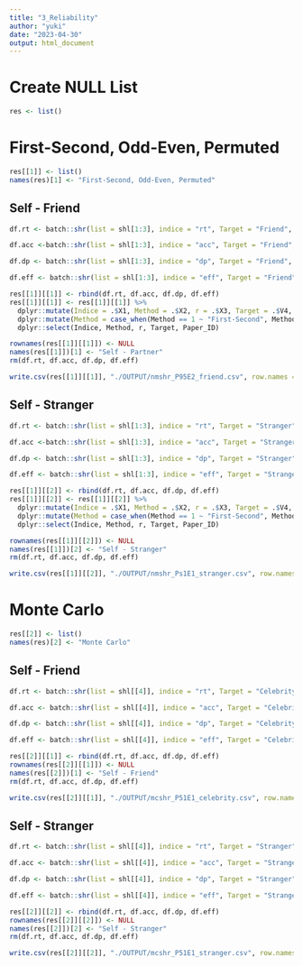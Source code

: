 ```yaml
---
title: "3_Reliability"
author: "yuki"
date: "2023-04-30"
output: html_document
---
```

# Create NULL List
```r
res <- list()
```

# First-Second, Odd-Even, Permuted
```r
res[[1]] <- list()
names(res)[1] <- "First-Second, Odd-Even, Permuted"
```

## Self - Friend
```r
df.rt <- batch::shr(list = shl[1:3], indice = "rt", Target = "Friend", Paper_ID = "P95E2", mc = FALSE, nc = NULL)

df.acc <-batch::shr(list = shl[1:3], indice = "acc", Target = "Friend", Paper_ID = "P95E2", mc = FALSE, nc = NULL)

df.dp <- batch::shr(list = shl[1:3], indice = "dp", Target = "Friend", Paper_ID = "P95E2", mc = FALSE, nc = NULL)

df.eff <- batch::shr(list = shl[1:3], indice = "eff", Target = "Friend", Paper_ID = "P95E2", mc = FALSE, nc = NULL)
```

```r
res[[1]][[1]] <- rbind(df.rt, df.acc, df.dp, df.eff)
res[[1]][[1]] <- res[[1]][[1]] %>%
  dplyr::mutate(Indice = .$X1, Method = .$X2, r = .$X3, Target = .$V4, Paper_ID = .$V5) %>%
  dplyr::mutate(Method = case_when(Method == 1 ~ "First-Second", Method == 2 ~ "Odd-Even", Method == 3 ~ "Permuted")) %>%
  dplyr::select(Indice, Method, r, Target, Paper_ID)

rownames(res[[1]][[1]]) <- NULL
names(res[[1]])[1] <- "Self - Partner"
rm(df.rt, df.acc, df.dp, df.eff)
```

```r
write.csv(res[[1]][[1]], "./OUTPUT/nmshr_P95E2_friend.csv", row.names = FALSE)
```

## Self - Stranger
```r
df.rt <- batch::shr(list = shl[1:3], indice = "rt", Target = "Stranger", Paper_ID = "Ps1E1", mc = FALSE, nc = NULL)

df.acc <-batch::shr(list = shl[1:3], indice = "acc", Target = "Stranger", Paper_ID = "Ps1E1", mc = FALSE, nc = NULL)

df.dp <- batch::shr(list = shl[1:3], indice = "dp", Target = "Stranger", Paper_ID = "Ps1E1", mc = FALSE, nc = NULL)

df.eff <- batch::shr(list = shl[1:3], indice = "eff", Target = "Stranger", Paper_ID = "Ps1E1", mc = FALSE, nc = NULL)
```

```r
res[[1]][[2]] <- rbind(df.rt, df.acc, df.dp, df.eff)
res[[1]][[2]] <- res[[1]][[2]] %>%
  dplyr::mutate(Indice = .$X1, Method = .$X2, r = .$X3, Target = .$V4, Paper_ID = .$V5) %>%
  dplyr::mutate(Method = case_when(Method == 1 ~ "First-Second", Method == 2 ~ "Odd-Even", Method == 3 ~ "Permuted")) %>%
  dplyr::select(Indice, Method, r, Target, Paper_ID)

rownames(res[[1]][[2]]) <- NULL
names(res[[1]])[2] <- "Self - Stranger"
rm(df.rt, df.acc, df.dp, df.eff)
```

```r
write.csv(res[[1]][[2]], "./OUTPUT/nmshr_Ps1E1_stranger.csv", row.names = FALSE)
```


# Monte Carlo
```r
res[[2]] <- list()
names(res)[2] <- "Monte Carlo"
```

## Self - Friend
```r
df.rt <- batch::shr(list = shl[[4]], indice = "rt", Target = "Celebrity", Paper_ID = "P51E1", mc = TRUE)

df.acc <- batch::shr(list = shl[[4]], indice = "acc", Target = "Celebrity", Paper_ID = "P51E1", mc = TRUE)

df.dp <- batch::shr(list = shl[[4]], indice = "dp", Target = "Celebrity", Paper_ID = "P51E1", mc = TRUE)

df.eff <- batch::shr(list = shl[[4]], indice = "eff", Target = "Celebrity", Paper_ID = "P51E1", mc = TRUE)
```

```r
res[[2]][[1]] <- rbind(df.rt, df.acc, df.dp, df.eff)
rownames(res[[2]][[1]]) <- NULL
names(res[[2]])[1] <- "Self - Friend"
rm(df.rt, df.acc, df.dp, df.eff)
```

```r
write.csv(res[[2]][[1]], "./OUTPUT/mcshr_P51E1_celebrity.csv", row.names = FALSE)
```

## Self - Stranger
```r
df.rt <- batch::shr(list = shl[[4]], indice = "rt", Target = "Stranger", Paper_ID = "P51E1", mc = TRUE)

df.acc <- batch::shr(list = shl[[4]], indice = "acc", Target = "Stranger", Paper_ID = "P51E1", mc = TRUE)

df.dp <- batch::shr(list = shl[[4]], indice = "dp", Target = "Stranger", Paper_ID = "P51E1", mc = TRUE)

df.eff <- batch::shr(list = shl[[4]], indice = "eff", Target = "Stranger", Paper_ID = "P51E1", mc = TRUE)
```

```r
res[[2]][[2]] <- rbind(df.rt, df.acc, df.dp, df.eff)
rownames(res[[2]][[2]]) <- NULL
names(res[[2]])[2] <- "Self - Stranger"
rm(df.rt, df.acc, df.dp, df.eff)
```

```r
write.csv(res[[2]][[2]], "./OUTPUT/mcshr_P51E1_stranger.csv", row.names = FALSE)
```